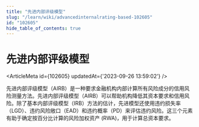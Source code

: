 ```yaml
---
title: "先进内部评级模型"
slug: "/learn/wiki/advancedinternalrating-based-102605"
id: "102605"
hide_table_of_contents: true
---
```



# 先进内部评级模型

<ArticleMeta id={102605} updatedAt={'2023-09-26 13:59:02'} />
<div className='border-solid border-b border-t-0 my-4 border-[var(--ifm-color-gray-300)]' />

先进内部评级模型（AIRB）是一种要求金融机构内部计算所有风险成分的信用风险测量方法。先进内部评级模型（AIRB）可以帮助机构降低其资本要求和信用风险。除了基本内部评级模型（IRB）方法的估计，先进模型还使用违约损失率（LGD）、违约风险敞口（EAD）和违约概率（PD）来评估违约风险。这三个元素有助于确定按百分比计算的风险加权资产 (RWA)，用于计算总资本要求。

